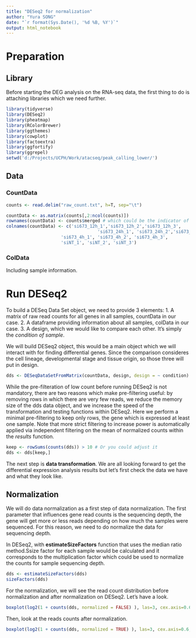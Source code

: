 ---
title: "DESeq2 for normalization"
author: "Yura SONG"
date: "`r format(Sys.Date(), '%d %B, %Y')`" 
output: html_notebook
---

# Preparation

## Library

Before starting the DEG analysis on the RNA-seq data, the first thing to do is attaching libraries which we need further.

```{r attach library required for the analysis}
library(tidyverse)
library(DESeq2)
library(pheatmap)
library(RColorBrewer)
library(ggthemes)
library(cowplot)
library(factoextra)
library(ggfortify)
library(ggrepel)
setwd('d:/Projects/UCPH/Work/atacseq/peak_calling_lower/')
```

## Data

### CountData

```{r}
counts <- read.delim("raw_count.txt", h=T, sep="\t")

countData <- as.matrix(counts[,2:ncol(counts)])
rownames(countData) <- counts$merged # which could be the indicator of genes
colnames(countData) <- c('si673_12h_1','si673_12h_2','si673_12h_3',
                                   'si673_24h_1', 'si673_24h_2','si673_24h_3', 
                     'si673_4h_1', 'si673_4h_2', 'si673_4h_3', 
                     'siNT_1', 'siNT_2', 'siNT_3')
```

### ColData

Including sample information. 

# Run DESeq2

To build a DESeq Data Set object, we need to provide 3 elements:
1. A matrix of raw read counts for all genes in all samples, countData in our case.
2. A dataframe providing information about all samples, colData in our case.
3. A design, which we would like to compare each other. It’s simply the *condition of sample*. 

We will build DESeq2 object, this would be a main object which we will interact with for finding differential genes. Since the comparison consideres the cell lineage, developmental stage and tissue origin, so those three will put in design.

```{r build DESeq2 object}
dds <- DESeqDataSetFromMatrix(countData, design, design = ~ condition)
```

While the pre-filteration of low count before running DESeq2 is not mandatory, there are two reasons which make pre-filtering useful: by removing rows in which there are very few reads, we reduce the memory size of the dds data object, and we increase the speed of the transformation and testing functions within DESeq2. Here we perform a minimal pre-filtering to keep only rows, the gene which is expressed at least one sample. Note that more strict filtering to increase power is automatically applied via independent filtering on the mean of normalized counts within the *results* function.

```{r prefiltration}
keep <- rowSums(counts(dds)) > 10 # Or you could adjust it 
dds <- dds[keep,]
```

The next step is **data transformation**. We are all looking forward to get the differential expression analysis results but let’s first check the data we have and what they look like. 

## Normalization

We will do data normalization as a first step of data normalization. The first parameter that influences gene read counts is the sequencing depth, the gene will get more or less reads depending on how much the samples were sequenced. For this reason, we need to do normalize the data for sequencing depth.

In DESeq2, with **estimateSizeFactors** function that uses the median ratio method.Ssize factor for each sample would be calculated and it corresponds to the multiplication factor which could be used to normalize the counts for sample sequencing depth.

```{r calculating size factors}
dds <- estimateSizeFactors(dds)
sizeFactors(dds)
```

For the normalization, we will see the read count distribution before normalization and after normalization on DESeq2. Let's have a look.
```{r boxplot before normalization}
boxplot(log2(1 + counts(dds, normalized = FALSE) ), las=3, cex.axis=0.6, ylab="log2(1+counts)", main="Before normalization")
```

Then, look at the reads counts after normalization. 
```{r boxplot after normalization}
boxplot(log2(1 + counts(dds, normalized = TRUE) ), las=3, cex.axis=0.6, ylab="log2(1+counts)", main="After normalization")
```

